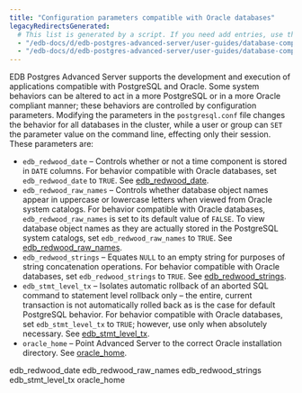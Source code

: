 ```yaml
---
title: "Configuration parameters compatible with Oracle databases"
legacyRedirectsGenerated:
  # This list is generated by a script. If you need add entries, use the `legacyRedirects` key.
  - "/edb-docs/d/edb-postgres-advanced-server/user-guides/database-compatibility-for-oracle-developers-guide/9.6/Database_Compatibility_for_Oracle_Developers_Guide_v9.6.1.005.html"
  - "/edb-docs/d/edb-postgres-advanced-server/user-guides/database-compatibility-for-oracle-developers-guide/9.5/Database_Compatibility_for_Oracle_Developers_Guide.1.005.html"
---
```


<div id="configuration_parameters_compatible_with_oracle_databases" class="registered_link"></div>

EDB Postgres Advanced Server supports the development and execution of applications compatible with PostgreSQL and Oracle. Some system behaviors can be altered to act in a more PostgreSQL or in a more Oracle compliant manner; these behaviors are controlled by configuration parameters. Modifying the parameters in the `postgresql.conf` file changes the behavior for all databases in the cluster, while a user or group can `SET` the parameter value on the command line, effecting only their session. These parameters are:

-   `edb_redwood_date` – Controls whether or not a time component is stored in `DATE` columns. For behavior compatible with Oracle databases, set `edb_redwood_date` to `TRUE`. See [edb_redwood_date](01_edb_redwood_date/#edb_redwood_date).
-   `edb_redwood_raw_names` – Controls whether database object names appear in uppercase or lowercase letters when viewed from Oracle system catalogs. For behavior compatible with Oracle databases, `edb_redwood_raw_names` is set to its default value of `FALSE`. To view database object names as they are actually stored in the PostgreSQL system catalogs, set `edb_redwood_raw_names` to `TRUE`. See [edb_redwood_raw_names](02_edb_redwood_raw_names/#edb_redwood_raw_names).
-   `edb_redwood_strings` – Equates `NULL` to an empty string for purposes of string concatenation operations. For behavior compatible with Oracle databases, set `edb_redwood_strings` to `TRUE`. See [edb_redwood_strings](03_edb_redwood_strings/#edb_redwood_strings).
-   `edb_stmt_level_tx` – Isolates automatic rollback of an aborted SQL command to statement level rollback only – the entire, current transaction is not automatically rolled back as is the case for default PostgreSQL behavior. For behavior compatible with Oracle databases, set `edb_stmt_level_tx` to `TRUE`; however, use only when absolutely necessary. See [edb_stmt_level_tx](04_edb_stmt_level_tx/#edb_stmt_level_tx).
-   `oracle_home` – Point Advanced Server to the correct Oracle installation directory. See [oracle_home](05_oracle_home/#oracle_home).

<div class="toctree" maxdepth="3">

edb_redwood_date edb_redwood_raw_names edb_redwood_strings edb_stmt_level_tx oracle_home

</div>
